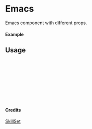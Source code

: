 
<Meta of={Emacs} title="SkillSet/Emacs" />

# Emacs

Emacs component with different props.

#### Example

<Canvas of={Emacs.Primary} />

## Usage

```ts
import { Emacs } from "yadl-ui";

const Example = () => {
  return (
      <Emacs />
  );
};

export default Example;
```

#### Credits
[SkillSet](https://skillicons.dev)
